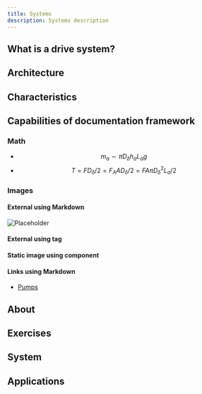 ```yaml
---
title: Systems
description: Systems description
---
```


## What is a drive system?

## Architecture

## Characteristics

## Capabilities of documentation framework

### Math

- $$m_a \sim \pi D_\delta h_a L_a g$$
- $$T = F D_\delta/2 = F_A A D_\delta/2 = FA π D_\delta^2 L_a /2$$

### Images

#### External using Markdown

![Placeholder](https://placehold.co/600x400/png)

#### External using tag

#### Static image using component

#### Links using Markdown

- [Pumps](/docs/applications/pumps)

## About

## Exercises

## System

## Applications
